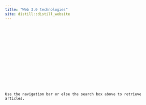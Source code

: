 ```yaml
---
title: "Web 3.0 technologies"
site: distill::distill_website
---
```


<br /><br /><br /><br /><br /><br /><br /><br /><br /><br /><br /><br /><br />
<code>Use the navigation bar or else the search box above to retrieve articles.</code>
<br /><br /><br /><br /><br /><br /><br /><br /><br /><br /><br /><br /><br />
<br /><br /><br /><br /><br /><br /><br /><br /><br /><br /><br /><br /><br />